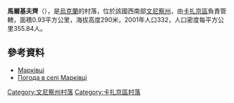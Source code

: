 {{coord|49|41|27|N|28|38|13|E|scale:30000|display=title}}

'''馬爾基夫齊'''（{{lang-uk|Марківці}}），是[[烏克蘭|烏克蘭]]的村落，位於該國西南部[[文尼察州|文尼察州]]，由[[卡扎京區|卡扎京區]]負責管轄，面積0.93平方公里，海拔高度290米，2001年人口332，人口密度每平方公里355.84人。

==參考資料==
* [http://w1.c1.rada.gov.ua/pls/z7502/A005?rdat1=23.10.2012&rf7571=2018 Марківці]{{dead link|date=2018年5月 |bot=InternetArchiveBot |fix-attempted=yes }}
* [http://weather.in.ua/ua/vinnickaja/15117 Погода в селі Марківці]

[[Category:文尼察州村落|Category:文尼察州村落]]
[[Category:卡扎京區村落|Category:卡扎京區村落]]


{{Vinnytsia-geo-stub}}